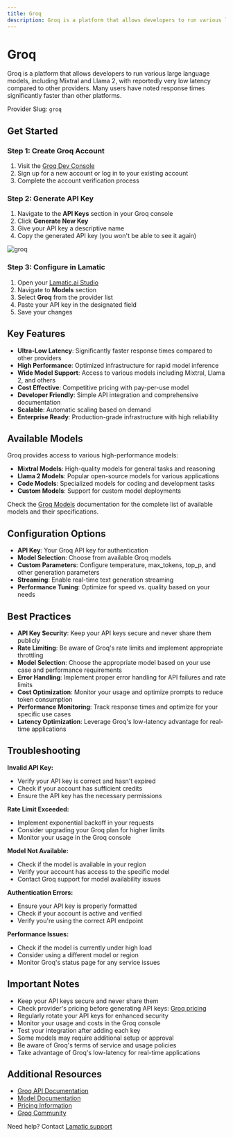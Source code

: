 ```yaml
---
title: Groq
description: Groq is a platform that allows developers to run various large language models with extremely low latency, providing significantly faster response times compared to other platforms.
---
```


[Groq Dev Console]: https://console.groq.com/playground
[Groq pricing]: https://groq.com/pricing/
[Groq API Docs]: https://console.groq.com/docs
[Groq Models]: https://console.groq.com/docs/models

[Lamatic.ai Studio]: https://studio.lamatic.ai
[Lamatic support]: https://lamatic.ai/docs/slack

# Groq

Groq is a platform that allows developers to run various large language models, including Mixtral and Llama 2, with reportedly very low latency compared to other providers. Many users have noted response times significantly faster than other platforms.

<Callout type="info">Provider Slug: `groq`</Callout>

## Get Started

### Step 1: Create Groq Account
1. Visit the [Groq Dev Console][Groq Dev Console]
2. Sign up for a new account or log in to your existing account
3. Complete the account verification process

### Step 2: Generate API Key
1. Navigate to the **API Keys** section in your Groq console
2. Click **Generate New Key**
3. Give your API key a descriptive name
4. Copy the generated API key (you won't be able to see it again)

![groq](./img/groq.png)

### Step 3: Configure in Lamatic
1. Open your [Lamatic.ai Studio]
2. Navigate to **Models** section
3. Select **Groq** from the provider list
4. Paste your API key in the designated field
5. Save your changes

## Key Features

- **Ultra-Low Latency**: Significantly faster response times compared to other providers
- **High Performance**: Optimized infrastructure for rapid model inference
- **Wide Model Support**: Access to various models including Mixtral, Llama 2, and others
- **Cost Effective**: Competitive pricing with pay-per-use model
- **Developer Friendly**: Simple API integration and comprehensive documentation
- **Scalable**: Automatic scaling based on demand
- **Enterprise Ready**: Production-grade infrastructure with high reliability

## Available Models

Groq provides access to various high-performance models:

- **Mixtral Models**: High-quality models for general tasks and reasoning
- **Llama 2 Models**: Popular open-source models for various applications
- **Code Models**: Specialized models for coding and development tasks
- **Custom Models**: Support for custom model deployments

Check the [Groq Models][Groq Models] documentation for the complete list of available models and their specifications.

## Configuration Options

- **API Key**: Your Groq API key for authentication
- **Model Selection**: Choose from available Groq models
- **Custom Parameters**: Configure temperature, max_tokens, top_p, and other generation parameters
- **Streaming**: Enable real-time text generation streaming
- **Performance Tuning**: Optimize for speed vs. quality based on your needs

## Best Practices

- **API Key Security**: Keep your API keys secure and never share them publicly
- **Rate Limiting**: Be aware of Groq's rate limits and implement appropriate throttling
- **Model Selection**: Choose the appropriate model based on your use case and performance requirements
- **Error Handling**: Implement proper error handling for API failures and rate limits
- **Cost Optimization**: Monitor your usage and optimize prompts to reduce token consumption
- **Performance Monitoring**: Track response times and optimize for your specific use cases
- **Latency Optimization**: Leverage Groq's low-latency advantage for real-time applications

## Troubleshooting

**Invalid API Key:**
- Verify your API key is correct and hasn't expired
- Check if your account has sufficient credits
- Ensure the API key has the necessary permissions

**Rate Limit Exceeded:**
- Implement exponential backoff in your requests
- Consider upgrading your Groq plan for higher limits
- Monitor your usage in the Groq console

**Model Not Available:**
- Check if the model is available in your region
- Verify your account has access to the specific model
- Contact Groq support for model availability issues

**Authentication Errors:**
- Ensure your API key is properly formatted
- Check if your account is active and verified
- Verify you're using the correct API endpoint

**Performance Issues:**
- Check if the model is currently under high load
- Consider using a different model or region
- Monitor Groq's status page for any service issues

## Important Notes

- Keep your API keys secure and never share them
- Check provider's pricing before generating API keys: [Groq pricing][Groq pricing]
- Regularly rotate your API keys for enhanced security
- Monitor your usage and costs in the Groq console
- Test your integration after adding each key
- Some models may require additional setup or approval
- Be aware of Groq's terms of service and usage policies
- Take advantage of Groq's low-latency for real-time applications

## Additional Resources

- [Groq API Documentation][Groq API Docs]
- [Model Documentation][Groq Models]
- [Pricing Information][Groq pricing]
- [Groq Community](https://discord.gg/groq)

Need help? Contact [Lamatic support]